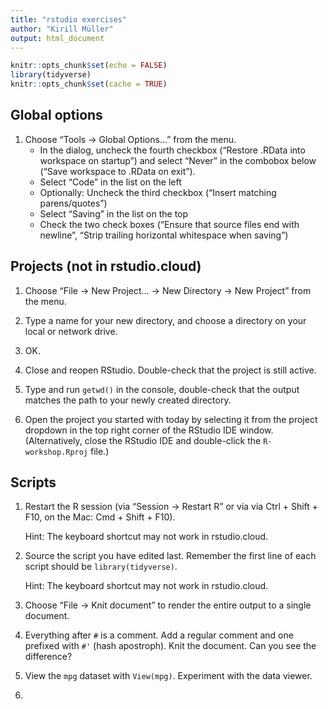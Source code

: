 ```yaml
---
title: "rstudio exercises"
author: "Kirill Müller"
output: html_document
---
```


```r
knitr::opts_chunk$set(echo = FALSE)
library(tidyverse)
knitr::opts_chunk$set(cache = TRUE)
```

## Global options

1. Choose "Tools → Global Options..." from the menu.
    - In the dialog, uncheck the fourth checkbox ("Restore .RData into workspace on startup") and select "Never" in the combobox below ("Save workspace to .RData on exit").
    - Select "Code" in the list on the left
    - Optionally: Uncheck the third checkbox ("Insert matching parens/quotes")
    - Select "Saving" in the list on the top
    - Check the two check boxes ("Ensure that source files end with newline", "Strip trailing horizontal whitespace when saving")


## Projects (not in rstudio.cloud)

1. Choose "File → New Project... → New Directory → New Project" from the menu.

1. Type a name for your new directory, and choose a directory on your local or network drive.

1. OK.

1. Close and reopen RStudio. Double-check that the project is still active.

1. Type and run `getwd()` in the console, double-check that the output matches the path to your newly created directory.

1. Open the project you started with today by selecting it from the project dropdown in the top right corner of the RStudio IDE window. (Alternatively, close the RStudio IDE and double-click the `R-workshop.Rproj` file.)


## Scripts

1. Restart the R session (via "Session → Restart R" or via via Ctrl + Shift + F10, on the Mac: Cmd + Shift + F10).

    Hint: The keyboard shortcut may not work in rstudio.cloud.

1. Source the script you have edited last. Remember the first line of each script should be `library(tidyverse)`.

    Hint: The keyboard shortcut may not work in rstudio.cloud.

1. Choose "File → Knit document" to render the entire output to a single document.

1. Everything after `#` is a comment. Add a regular comment and one prefixed with `#'` (hash apostroph). Knit the document. Can you see the difference?

1. View the `mpg` dataset with `View(mpg)`. Experiment with the data viewer.

1. 
